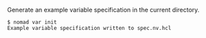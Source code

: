 Generate an example variable specification in the current directory.

```shell-session
$ nomad var init
Example variable specification written to spec.nv.hcl
```
